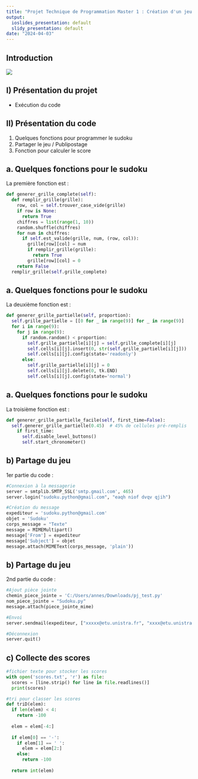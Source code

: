 ---
title: "Projet Technique de Programmation Master 1 : Création d'un jeu de SUDOKU"
output:
  ioslides_presentation: default
  slidy_presentation: default
date: "2024-04-03"
---

## Introduction

![](image.png)

## I) Présentation du projet
-   Exécution du code

## II) Présentation du code
1.  Quelques fonctions pour programmer le sudoku
2.  Partager le jeu / Publipostage
3. Fonction pour calculer le score

## a. Quelques fonctions pour le sudoku
La première fonction est :
```{python, echo=TRUE, eval=FALSE, message=FALSE, warning=FALSE}
def generer_grille_complete(self):
  def remplir_grille(grille):
    row, col = self.trouver_case_vide(grille)
    if row is None:
      return True
    chiffres = list(range(1, 10))
    random.shuffle(chiffres)
    for num in chiffres:
      if self.est_valide(grille, num, (row, col)):
        grille[row][col] = num
        if remplir_grille(grille):
          return True
        grille[row][col] = 0
    return False
  remplir_grille(self.grille_complete)
```


## a. Quelques fonctions pour le sudoku
La deuxième fonction est :
```{python, echo=TRUE, eval=FALSE, message=FALSE, warning=FALSE}
def generer_grille_partielle(self, proportion):
  self.grille_partielle = [[0 for _ in range(9)] for _ in range(9)]
  for i in range(9):
    for j in range(9):
      if random.random() < proportion:
        self.grille_partielle[i][j] = self.grille_complete[i][j]
        self.cells[i][j].insert(0, str(self.grille_partielle[i][j]))
        self.cells[i][j].config(state='readonly') 
      else:
        self.grille_partielle[i][j] = 0
        self.cells[i][j].delete(0, tk.END)
        self.cells[i][j].config(state='normal') 
```

## a. Quelques fonctions pour le sudoku
La troisième fonction est : 
```{python, echo=TRUE, eval=FALSE, message=FALSE, warning=FALSE}
def generer_grille_partielle_facile(self, first_time=False):
  self.generer_grille_partielle(0.45)  # 45% de cellules pré-remplis
    if first_time:
      self.disable_level_buttons()
      self.start_chronometer()
```

## b) Partage du jeu
1er partie du code : 
```{python, echo=TRUE, eval=FALSE, message=FALSE, warning=FALSE}
#Connexion à la messagerie
server = smtplib.SMTP_SSL('smtp.gmail.com', 465)
server.login("sudoku.python@gmail.com", "eaqh niof dvqv qjih")

#Création du message
expediteur = 'sudoku.python@gmail.com'
objet = 'Sudoku'
corps_message = "Texte"
message = MIMEMultipart()
message['From'] = expediteur
message['Subject'] = objet
message.attach(MIMEText(corps_message, 'plain'))
```

## b) Partage du jeu
2nd partie du code : 
```{python, echo=TRUE, eval=FALSE, message=FALSE, warning=FALSE}
#Ajout pièce jointe
chemin_piece_jointe = 'C:/Users/annes/Downloads/pj_test.py'
nom_piece_jointe = "Sudoku.py"
message.attach(piece_jointe_mime)

#Envoi
server.sendmail(expediteur, ["xxxxx@etu.unistra.fr", "xxxx@etu.unistra.fr"], message.as_string())

#Déconnexion
server.quit()
```

## c) Collecte des scores
```{python, echo=TRUE, eval=FALSE, message=FALSE, warning=FALSE}
#fichier texte pour stocker les scores
with open('scores.txt', 'r') as file:
  scores = [line.strip() for line in file.readlines()]
  print(scores)

#tri pour classer les scores                
def triD(elem):
  if len(elem) < 4:
    return -100
    
  elem = elem[-4:]
    
  if elem[0] == '-':
    if elem[1] == ' ':
      elem = elem[2:]
    else:
      return -100
            
  return int(elem)
```
